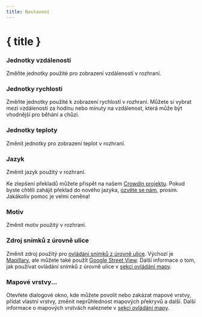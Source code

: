 ```yaml
---
title: Nastavení
---
```


<script lang="ts">
</script>

# { title }

### <Ruler size="16" class="inline-block" style="margin-bottom: 2px" /> Jednotky vzdálenosti

Změňte jednotky použité pro zobrazení vzdáleností v rozhraní.

### <Zap size="16" class="inline-block" style="margin-bottom: 2px" /> Jednotky rychlosti

Změňte jednotky použité k zobrazení rychlostí v rozhraní.
Můžete si vybrat mezi vzdáleností za hodinu nebo minuty na vzdálenost, která může být vhodnější pro běhání a chůzi.

### <Thermometer size="16" class="inline-block" style="margin-bottom: 2px" /> Jednotky teploty

Změnit jednotky pro zobrazení teplot v rozhraní.

### <Languages size="16" class="inline-block" style="margin-bottom: 2px" /> Jazyk

Změnit jazyk použitý v rozhraní.

<DocsNote>

Ke zlepšení překladů můžete přispět na našem <a href="https://crowdin.com/project/gpxstudio" target="_blank">Crowdin projektu</a>.
Pokud byste chtěli zahájit překlad do nového jazyka, <a href="#contact">ozvěte se nám</a>, prosím.
Jakákoliv pomoc je velmi ceněna!

</DocsNote>

### <Sun size="16" class="inline-block" style="margin-bottom: 2px" /> Motiv

Změnit motiv použitý v rozhraní.

### <PersonStanding size="16" class="inline-block" style="margin-bottom: 2px" /> Zdroj snímků z úrovně ulice

Změnit zdroj použitý pro [ovládání snímků z úrovně ulice](../map-controls).
Výchozí je <a href="https://www.mapillary.com" target="_blank">Mapillary</a>, ale můžete také použít <a href="https://www.google.com/streetview/" target="_blank">Google Street View</a>.
Další informace o tom, jak používat ovládání snímků z úrovně ulice v [sekci ovládání mapy](../map-controls).

### <Layers size="16" class="inline-block" style="margin-bottom: 2px" /> Mapové vrstvy...

Otevřete dialogové okno, kde můžete povolit nebo zakázat mapové vrstvy, přidat vlastní vrstvy, změnit neprůhlednost mapových překryvů a další.
Další informace o mapových vrstvách naleznete v [sekci ovládání mapy](../map-controls).
